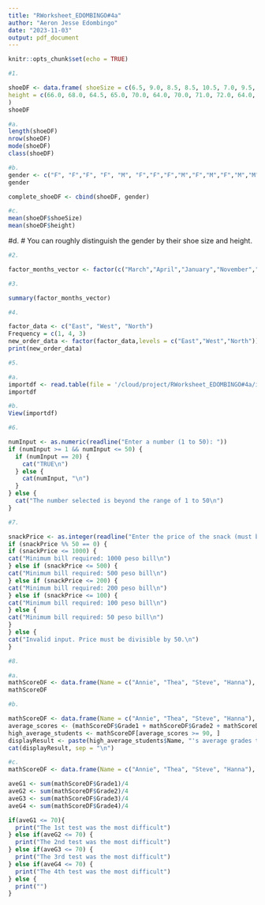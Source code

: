 ```yaml
---
title: "RWorksheet_EDOMBINGO#4a"
author: "Aeron Jesse Edombingo"
date: "2023-11-03"
output: pdf_document
---
```


```r
knitr::opts_chunk$set(echo = TRUE)
```

```r
#1.

shoeDF <- data.frame( shoeSize = c(6.5, 9.0, 8.5, 8.5, 10.5, 7.0, 9.5, 9.0, 13.0, 7.5, 10.5, 8.5, 12.0, 10.5, 13.0, 11.5, 8.5, 5.0, 10.0, 6.5, 7.5, 8.5, 10.5, 8.5, 10.5, 11.0, 9.0, 13.0),
height = c(66.0, 68.0, 64.5, 65.0, 70.0, 64.0, 70.0, 71.0, 72.0, 64.0, 74.5, 67.0, 71.0, 71.0, 77.0, 72.0, 59.0, 62.0, 72.0, 66.0, 64.0, 67.0, 73.0, 69.0, 72.0, 70.0, 69.0, 70.0)
)
shoeDF
```

```r
#a.
length(shoeDF)
nrow(shoeDF)
mode(shoeDF)
class(shoeDF)
```

```r
#b.
gender <- c("F", "F","F", "F", "M", "F","F","F","M","F","M","F","M","M","M","M","F","F","M","F","F","M","M","F","M","M","M","M")
gender

complete_shoeDF <- cbind(shoeDF, gender)
```

```r
#c.
mean(shoeDF$shoeSize)
mean(shoeDF$height)
```

#d. \# You can roughly distinguish the gender by their shoe size and height.

```r
#2.

factor_months_vector <- factor(c("March","April","January","November","January","September","October","September","November","August","January","November","November","February","May","August","July","December","August","August","September","November","February","April"))
```

```r
#3.

summary(factor_months_vector)
```

```r
#4.

factor_data <- c("East", "West", "North")
Frequency = c(1, 4, 3)
new_order_data <- factor(factor_data,levels = c("East","West","North"))
print(new_order_data)
```

```r
#5.

#a.
importdf <- read.table(file = '/cloud/project/RWorksheet_EDOMBINGO#4a/import_march.csv', header = TRUE, sep=',')
importdf

#b.
View(importdf)
```
```r
#6.

numInput <- as.numeric(readline("Enter a number (1 to 50): "))
if (numInput >= 1 && numInput <= 50) {
  if (numInput == 20) {
    cat("TRUE\n")
  } else {
    cat(numInput, "\n")
  }
} else {
  cat("The number selected is beyond the range of 1 to 50\n")
}
```
```r
#7.

snackPrice <- as.integer(readline("Enter the price of the snack (must be divisible by 50): "))
if (snackPrice %% 50 == 0) {
if (snackPrice <= 1000) {
cat("Minimum bill required: 1000 peso bill\n")
} else if (snackPrice <= 500) {
cat("Minimum bill required: 500 peso bill\n")
} else if (snackPrice <= 200) {
cat("Minimum bill required: 200 peso bill\n")
} else if (snackPrice <= 100) {
cat("Minimum bill required: 100 peso bill\n")
} else {
cat("Minimum bill required: 50 peso bill\n")
}
} else {
cat("Invalid input. Price must be divisible by 50.\n")
}
```
```r
#8.

#a.
mathScoreDF <- data.frame(Name = c("Annie", "Thea", "Steve", "Hanna"), Grade1 = c(85, 65, 75, 95), Grade2 = c(65, 75, 55, 75), Grade3 = c(85, 90, 80, 100), Grade4 = c(100, 90, 85, 90))
mathScoreDF
```
```r
#b.

mathScoreDF <- data.frame(Name = c("Annie", "Thea", "Steve", "Hanna"), Grade1 = c(85, 65, 75, 95), Grade2 = c(65, 75, 55, 75), Grade3 = c(85, 90, 80, 100), Grade4 = c(100, 90, 85, 90))
average_scores <- (mathScoreDF$Grade1 + mathScoreDF$Grade2 + mathScoreDF$Grade3 + mathScoreDF$Grade4) / 4
high_average_students <- mathScoreDF[average_scores >= 90, ]
displayResult <- paste(high_average_students$Name, "'s average grades this semester is: ", average_scores[average_scores >= 90], ".")
cat(displayResult, sep = "\n")

```
```r
#c.
mathScoreDF <- data.frame(Name = c("Annie", "Thea", "Steve", "Hanna"), Grade1 = c(85, 65, 75, 95), Grade2 = c(65, 75, 55, 75), Grade3 = c(85, 90, 80, 100), Grade4 = c(100, 90, 85, 90))

aveG1 <- sum(mathScoreDF$Grade1)/4
aveG2 <- sum(mathScoreDF$Grade2)/4
aveG3 <- sum(mathScoreDF$Grade3)/4
aveG4 <- sum(mathScoreDF$Grade4)/4

if(aveG1 <= 70){
  print("The 1st test was the most difficult")
} else if(aveG2 <= 70) {
  print("The 2nd test was the most difficult")
} else if(aveG3 <= 70) {
  print("The 3rd test was the most difficult")
} else if(aveG4 <= 70) {
  print("The 4th test was the most difficult")
} else {
  print("")
}
```
```r

```